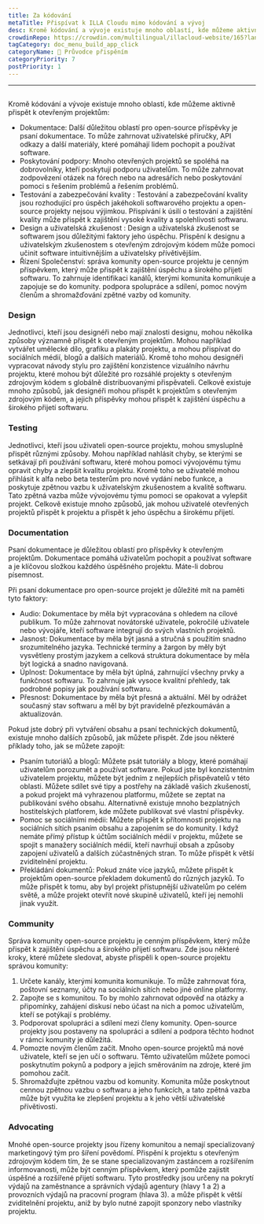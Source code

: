 ```yaml
---
title: Za kódování
metaTitle: Přispívat k ILLA Cloudu mimo kódování a vývoj
desc: Kromě kódování a vývoje existuje mnoho oblastí, kde můžeme aktivně přispět k ILLA Cloudu
crowdinRepo: https://crowdin.com/multilingual/illacloud-website/165?languages=cs&filter=basic&value=0
tagCategory: doc_menu_build_app_click
categoryName: 📎 Průvodce přispěním
categoryPriority: 7
postPriority: 1
---
```


* * *

## <h2 hidden>Kódování přes rámec</h2>

Kromě kódování a vývoje existuje mnoho oblastí, kde můžeme aktivně přispět k otevřeným projektům:

-   Dokumentace: Další důležitou oblastí pro open-source příspěvky je psaní dokumentace. To může zahrnovat uživatelské příručky, API odkazy a další materiály, které pomáhají lidem pochopit a používat software.
-   Poskytování podpory: Mnoho otevřených projektů se spoléhá na dobrovolníky, kteří poskytují podporu uživatelům. To může zahrnovat zodpovězení otázek na fórech nebo na adresářích nebo poskytování pomoci s řešením problémů a řešením problémů.
-   Testování a zabezpečování kvality : Testování a zabezpečování kvality jsou rozhodující pro úspěch jakéhokoli softwarového projektu a open-source projekty nejsou výjimkou. Přispívání k úsilí o testování a zajištění kvality může přispět k zajištění vysoké kvality a spolehlivosti softwaru.
-   Design a uživatelská zkušenost : Design a uživatelská zkušenost se softwarem jsou důležitými faktory jeho úspěchu. Přispění k designu a uživatelským zkušenostem s otevřeným zdrojovým kódem může pomoci učinit software intuitivnějším a uživatelsky přívětivějším.
-   Řízení Společenství: správa komunity open-source projektu je cenným příspěvkem, který může přispět k zajištění úspěchu a širokého přijetí softwaru. To zahrnuje identifikaci kanálů, kterými komunita komunikuje a zapojuje se do komunity. podpora spolupráce a sdílení, pomoc novým členům a shromažďování zpětné vazby od komunity.

### [](https://www.illacloud.com/zh-CN/blog/opensource-for-non-developers#design)Design

Jednotlivci, kteří jsou designéři nebo mají znalosti designu, mohou několika způsoby významně přispět k otevřeným projektům. Mohou například vytvářet umělecké dílo, grafiku a plakáty projektu, a mohou přispívat do sociálních médií, blogů a dalších materiálů. Kromě toho mohou designéři vypracovat návody stylu pro zajištění konzistence vizuálního návrhu projektu, které mohou být důležité pro rozsáhlé projekty s otevřeným zdrojovým kódem s globálně distribuovanými přispěvateli. Celkově existuje mnoho způsobů, jak designéři mohou přispět k projektům s otevřeným zdrojovým kódem, a jejich příspěvky mohou přispět k zajištění úspěchu a širokého přijetí softwaru.

### [](https://www.illacloud.com/zh-CN/blog/opensource-for-non-developers#testing)Testing

Jednotlivci, kteří jsou uživateli open-source projektu, mohou smysluplně přispět různými způsoby. Mohou například nahlásit chyby, se kterými se setkávají při používání softwaru, které mohou pomoci vývojovému týmu opravit chyby a zlepšit kvalitu projektu. Kromě toho se uživatelé mohou přihlásit k alfa nebo beta testerům pro nové vydání nebo funkce, a poskytuje zpětnou vazbu k uživatelským zkušenostem a kvalitě softwaru. Tato zpětná vazba může vývojovému týmu pomoci se opakovat a vylepšit projekt. Celkově existuje mnoho způsobů, jak mohou uživatelé otevřených projektů přispět k projektu a přispět k jeho úspěchu a širokému přijetí.

### [](https://www.illacloud.com/zh-CN/blog/opensource-for-non-developers#documentation)Documentation

Psaní dokumentace je důležitou oblastí pro příspěvky k otevřeným projektům. Dokumentace pomáhá uživatelům pochopit a používat software a je klíčovou složkou každého úspěšného projektu. Máte-li dobrou písemnost.

Při psaní dokumentace pro open-source projekt je důležité mít na paměti tyto faktory:

-   Audio: Dokumentace by měla být vypracována s ohledem na cílové publikum. To může zahrnovat novátorské uživatele, pokročilé uživatele nebo vývojáře, kteří software integrují do svých vlastních projektů.
-   Jasnost: Dokumentace by měla být jasná a stručná s použitím snadno srozumitelného jazyka. Technické termíny a žargon by měly být vysvětleny prostým jazykem a celková struktura dokumentace by měla být logická a snadno navigovaná.
-   Úplnost: Dokumentace by měla být úplná, zahrnující všechny prvky a funkčnost softwaru. To zahrnuje jak vysoce kvalitní přehledy, tak podrobné popisy jak používání softwaru.
-   Přesnost: Dokumentace by měla být přesná a aktuální. Měl by odrážet současný stav softwaru a měl by být pravidelně přezkoumáván a aktualizován.

Pokud jste dobrý při vytváření obsahu a psaní technických dokumentů, existuje mnoho dalších způsobů, jak můžete přispět. Zde jsou některé příklady toho, jak se můžete zapojit:

-   Psaním tutoriálů a blogů: Můžete psát tutoriály a blogy, které pomáhají uživatelům porozumět a používat software. Pokud jste byl konzistentním uživatelem projektu, můžete být jedním z nejlepších přispěvatelů v této oblasti. Můžete sdílet své tipy a postřehy na základě vašich zkušeností, a pokud projekt má vyhrazenou platformu, můžete se zeptat na publikování svého obsahu. Alternativně existuje mnoho bezplatných hostitelských platforem, kde můžete publikovat své vlastní příspěvky.
-   Pomoc se sociálními médii: Můžete přispět k přítomnosti projektu na sociálních sítích psaním obsahu a zapojením se do komunity. I když nemáte přímý přístup k účtům sociálních médií v projektu, můžete se spojit s manažery sociálních médií, kteří navrhují obsah a způsoby zapojení uživatelů a dalších zúčastněných stran. To může přispět k větší zviditelnění projektu.
-   Překládání dokumentů: Pokud znáte více jazyků, můžete přispět k projektům open-source překladem dokumentů do různých jazyků. To může přispět k tomu, aby byl projekt přístupnější uživatelům po celém světě, a může projekt otevřít nové skupině uživatelů, kteří jej nemohli jinak využít.

### [](https://www.illacloud.com/zh-CN/blog/opensource-for-non-developers#community)Community

Správa komunity open-source projektu je cenným příspěvkem, který může přispět k zajištění úspěchu a širokého přijetí softwaru. Zde jsou některé kroky, které můžete sledovat, abyste přispěli k open-source projektu správou komunity:

1.  Určete kanály, kterými komunita komunikuje. To může zahrnovat fóra, poštovní seznamy, účty na sociálních sítích nebo jiné online platformy.
2.  Zapojte se s komunitou. To by mohlo zahrnovat odpověď na otázky a připomínky, zahájení diskusí nebo účast na nich a pomoc uživatelům, kteří se potýkají s problémy.
3.  Podporovat spolupráci a sdílení mezi členy komunity. Open-source projekty jsou postaveny na spolupráci a sdílení a podpora těchto hodnot v rámci komunity je důležitá.
4.  Pomozte novým členům začít. Mnoho open-source projektů má nové uživatele, kteří se jen učí o softwaru. Těmto uživatelům můžete pomoci poskytnutím pokynů a podpory a jejich směrováním na zdroje, které jim pomohou začít.
5.  Shromažďujte zpětnou vazbu od komunity. Komunita může poskytnout cennou zpětnou vazbu o softwaru a jeho funkcích, a tato zpětná vazba může být využita ke zlepšení projektu a k jeho větší uživatelské přívětivosti.

### [](https://www.illacloud.com/zh-CN/blog/opensource-for-non-developers#advocating)Advocating

Mnohé open-source projekty jsou řízeny komunitou a nemají specializovaný marketingový tým pro šíření povědomí. Přispění k projektu s otevřeným zdrojovým kódem tím, že se stane specializovaným zastáncem a rozšířením informovanosti, může být cenným příspěvkem, který pomůže zajistit úspěšné a rozšířené přijetí softwaru. Tyto prostředky jsou určeny na pokrytí výdajů na zaměstnance a správních výdajů agentury (hlavy 1 a 2) a provozních výdajů na pracovní program (hlava 3). a může přispět k větší zviditelnění projektu, aniž by bylo nutné zapojit sponzory nebo vlastníky projektu.

